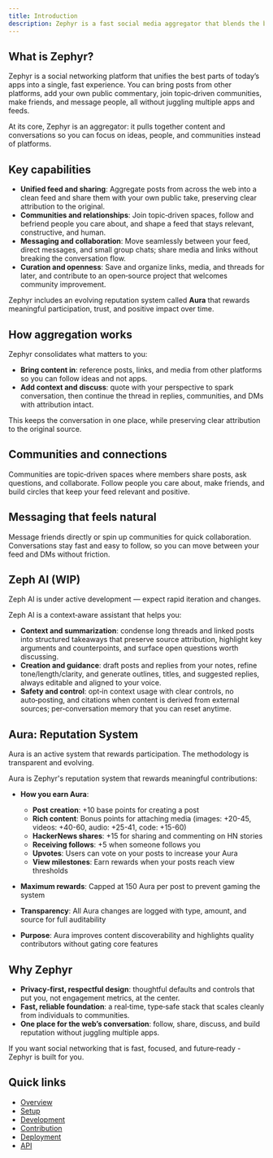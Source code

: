 ```yaml
---
title: Introduction
description: Zephyr is a fast social media aggregator that blends the best of modern networks - share anything, add your take, join communities, make friends, and chat in one place.
---
```



## What is Zephyr?

Zephyr is a social networking platform that unifies the best parts of today’s apps into a single, fast experience. You can bring posts from other platforms, add your own public commentary, join topic‑driven communities, make friends, and message people, all without juggling multiple apps and feeds.

At its core, Zephyr is an aggregator: it pulls together content and conversations so you can focus on ideas, people, and communities instead of platforms.

## Key capabilities

- **Unified feed and sharing**: Aggregate posts from across the web into a clean feed and share them with your own public take, preserving clear attribution to the original.
- **Communities and relationships**: Join topic‑driven spaces, follow and befriend people you care about, and shape a feed that stays relevant, constructive, and human.
- **Messaging and collaboration**: Move seamlessly between your feed, direct messages, and small group chats; share media and links without breaking the conversation flow.
- **Curation and openness**: Save and organize links, media, and threads for later, and contribute to an open‑source project that welcomes community improvement.

<Callout type="info">
Zephyr includes an evolving reputation system called <strong>Aura</strong> that rewards meaningful participation, trust, and positive impact over time.
</Callout>

## How aggregation works

Zephyr consolidates what matters to you:

- **Bring content in**: reference posts, links, and media from other platforms so you can follow ideas and not apps.
- **Add context and discuss**: quote with your perspective to spark conversation, then continue the thread in replies, communities, and DMs with attribution intact.

This keeps the conversation in one place, while preserving clear attribution to the original source.

## Communities and connections

Communities are topic‑driven spaces where members share posts, ask questions, and collaborate. Follow people you care about, make friends, and build circles that keep your feed relevant and positive.

## Messaging that feels natural

Message friends directly or spin up communities for quick collaboration. Conversations stay fast and easy to follow, so you can move between your feed and DMs without friction.

## Zeph AI (WIP)

<Callout type="warning">
Zeph AI is under active development — expect rapid iteration and changes.
</Callout>

Zeph AI is a context‑aware assistant that helps you:

- **Context and summarization**: condense long threads and linked posts into structured takeaways that preserve source attribution, highlight key arguments and counterpoints, and surface open questions worth discussing.
- **Creation and guidance**: draft posts and replies from your notes, refine tone/length/clarity, and generate outlines, titles, and suggested replies, always editable and aligned to your voice.
- **Safety and control**: opt‑in context usage with clear controls, no auto‑posting, and citations when content is derived from external sources; per‑conversation memory that you can reset anytime.

## Aura: Reputation System

<Callout type="info">
Aura is an active system that rewards participation. The methodology is transparent and evolving.
</Callout>

Aura is Zephyr's reputation system that rewards meaningful contributions:

- **How you earn Aura**:
  - **Post creation**: +10 base points for creating a post
  - **Rich content**: Bonus points for attaching media (images: +20-45, videos: +40-60, audio: +25-41, code: +15-60)
  - **HackerNews shares**: +15 for sharing and commenting on HN stories
  - **Receiving follows**: +5 when someone follows you
  - **Upvotes**: Users can vote on your posts to increase your Aura
  - **View milestones**: Earn rewards when your posts reach view thresholds

- **Maximum rewards**: Capped at 150 Aura per post to prevent gaming the system

- **Transparency**: All Aura changes are logged with type, amount, and source for full auditability

- **Purpose**: Aura improves content discoverability and highlights quality contributors without gating core features

## Why Zephyr

- **Privacy‑first, respectful design**: thoughtful defaults and controls that put you, not engagement metrics, at the center.
- **Fast, reliable foundation**: a real‑time, type‑safe stack that scales cleanly from individuals to communities.
- **One place for the web’s conversation**: follow, share, discuss, and build reputation without juggling multiple apps.

If you want social networking that is fast, focused, and future‑ready - Zephyr is built for you.

## Quick links

- [Overview](/overview)
- [Setup](/setup)
- [Development](/development)
- [Contribution](/contribution)
- [Deployment](/deployment)
- [API](/api)

